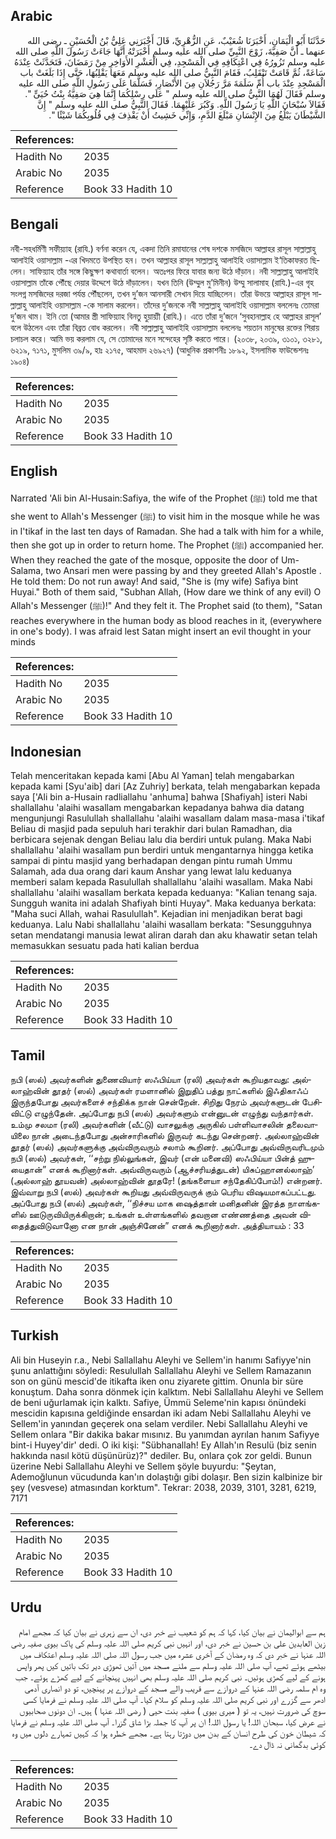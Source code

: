 ## Arabic


<div dir="rtl" lang="ar" style={{fontSize:'larger',backgroundColor:'#f8f9fa',padding:20}}>
حَدَّثَنَا أَبُو الْيَمَانِ، أَخْبَرَنَا شُعَيْبٌ، عَنِ الزُّهْرِيِّ، قَالَ أَخْبَرَنِي عَلِيُّ بْنُ الْحُسَيْنِ ـ رضى الله عنهما ـ أَنَّ صَفِيَّةَ، زَوْجَ النَّبِيِّ صلى الله عليه وسلم أَخْبَرَتْهُ أَنَّهَا جَاءَتْ رَسُولَ اللَّهِ صلى الله عليه وسلم تَزُورُهُ فِي اعْتِكَافِهِ فِي الْمَسْجِدِ، فِي الْعَشْرِ الأَوَاخِرِ مِنْ رَمَضَانَ، فَتَحَدَّثَتْ عِنْدَهُ سَاعَةً، ثُمَّ قَامَتْ تَنْقَلِبُ، فَقَامَ النَّبِيُّ صلى الله عليه وسلم مَعَهَا يَقْلِبُهَا، حَتَّى إِذَا بَلَغَتْ باب الْمَسْجِدِ عِنْدَ باب أُمِّ سَلَمَةَ مَرَّ رَجُلاَنِ مِنَ الأَنْصَارِ، فَسَلَّمَا عَلَى رَسُولِ اللَّهِ صلى الله عليه وسلم فَقَالَ لَهُمَا النَّبِيُّ صلى الله عليه وسلم ‏"‏ عَلَى رِسْلِكُمَا إِنَّمَا هِيَ صَفِيَّةُ بِنْتُ حُيَىٍّ ‏"‏‏.‏ فَقَالاَ سُبْحَانَ اللَّهِ يَا رَسُولَ اللَّهِ‏.‏ وَكَبُرَ عَلَيْهِمَا‏.‏ فَقَالَ النَّبِيُّ صلى الله عليه وسلم ‏"‏ إِنَّ الشَّيْطَانَ يَبْلُغُ مِنَ الإِنْسَانِ مَبْلَغَ الدَّمِ، وَإِنِّي خَشِيتُ أَنْ يَقْذِفَ فِي قُلُوبِكُمَا شَيْئًا ‏"‏‏.‏
</div>
<div style={{backgroundColor:'#f8f9fa',padding:20, marginBottom: 10}}><table> <thead> <tr> <th>References:</th> <th></th> </tr> </thead> <tbody><tr><td>Hadith No</td><td>2035</td></tr><tr><td>Arabic No</td><td>2035</td></tr><tr><td>Reference</td><td>Book 33 Hadith 10</td></tr></tbody></table></div>

## Bengali


<div dir="ltr" lang="bn" style={{fontSize:'larger',backgroundColor:'#f8f9fa',padding:20}}>
নবী-সহধর্মিণী সফীয়্যাহ (রাযি.) বর্ণনা করেন যে, একদা তিনি রমাযানের শেষ দশকে মসজিদে আল্লাহর রাসূল সাল্লাল্লাহু আলাইহি ওয়াসাল্লাম -এর খিদমতে উপস্থিত হন। তখন আল্লাহর রাসূল সাল্লাল্লাহু আলাইহি ওয়াসাল্লাম ই‘তিকাফরত ছিলেন। সাফিয়্যাহ তাঁর সঙ্গে কিছুক্ষণ কথাবার্তা বলেন। অতঃপর ফিরে যাবার জন্য উঠে দাঁড়ান। নবী সাল্লাল্লাহু আলাইহি ওয়াসাল্লাম তাঁকে পৌঁছে দেয়ার উদ্দেশে উঠে দাঁড়ালেন। যখন তিনি (উম্মুল মু’মিনীন) উম্মু সালামাহ (রাযি.)-এর গৃহ সংলগ্ন মসজিদের দরজা পর্যন্ত পৌঁছলেন, তখন দু’জন আনসারী সেখান দিয়ে যাচ্ছিলেন। তাঁরা উভয়ে আল্লাহর রাসূল সাল্লাল্লাহু আলাইহি ওয়াসাল্লাম -কে সালাম করলেন। তাঁদের দু’জনকে নবী সাল্লাল্লাহু আলাইহি ওয়াসাল্লাম বললেনঃ তোমরা দু’জন থাম। ইনি তো (আমার স্ত্রী সাফিয়্যাহ বিনতু হুয়ায়্যী (রাযি.)। এতে তাঁরা দু’জনে ‘সুবহানাল্লাহ হে আল্লাহর রাসূল’ বলে উঠলেন এবং তাঁরা বিব্রত বোধ করলেন। নবী সাল্লাল্লাহু আলাইহি ওয়াসাল্লাম বললেনঃ শয়তান মানুষের রক্তের শিরায় চলাচল করে। আমি ভয় করলাম যে, সে তোমাদের মনে সন্দেহের সৃষ্টি করতে পারে। (২০৩৮, ২০৩৯, ৩১০১, ৩২৮১, ৬২১৯, ৭১৭১, মুসলিম ৩৯/৯, হাঃ ২১৭৫, আহমাদ ২৬৯২৭) (আধুনিক প্রকাশনীঃ ১৮৯২, ইসলামিক ফাউন্ডেশনঃ ১৯০৪)
</div>
<div style={{backgroundColor:'#f8f9fa',padding:20, marginBottom: 10}}><table> <thead> <tr> <th>References:</th> <th></th> </tr> </thead> <tbody><tr><td>Hadith No</td><td>2035</td></tr><tr><td>Arabic No</td><td>2035</td></tr><tr><td>Reference</td><td>Book 33 Hadith 10</td></tr></tbody></table></div>

## English


<div dir="ltr" lang="en" style={{fontSize:'larger',backgroundColor:'#f8f9fa',padding:20}}>
Narrated 'Ali bin Al-Husain:Safiya, the wife of the Prophet (ﷺ) told me that she went to Allah's Messenger (ﷺ) to visit him in the mosque while he was in I'tikaf in the last ten days of Ramadan. She had a talk with him for a while, then she got up in order to return home. The Prophet (ﷺ) accompanied her. When they reached the gate of the mosque, opposite the door of Um-Salama, two Ansari men were passing by and they greeted Allah's Apostle . He told them: Do not run away! And said, "She is (my wife) Safiya bint Huyai." Both of them said, "Subhan Allah, (How dare we think of any evil) O Allah's Messenger (ﷺ)!" And they felt it. The Prophet said (to them), "Satan reaches everywhere in the human body as blood reaches in it, (everywhere in one's body). I was afraid lest Satan might insert an evil thought in your minds
</div>
<div style={{backgroundColor:'#f8f9fa',padding:20, marginBottom: 10}}><table> <thead> <tr> <th>References:</th> <th></th> </tr> </thead> <tbody><tr><td>Hadith No</td><td>2035</td></tr><tr><td>Arabic No</td><td>2035</td></tr><tr><td>Reference</td><td>Book 33 Hadith 10</td></tr></tbody></table></div>

## Indonesian


<div dir="ltr" lang="id" style={{fontSize:'larger',backgroundColor:'#f8f9fa',padding:20}}>
Telah menceritakan kepada kami [Abu Al Yaman] telah mengabarkan kepada kami [Syu'aib] dari [Az Zuhriy] berkata, telah mengabarkan kepada saya ['Ali bin a-Husain radliallahu 'anhuma] bahwa [Shafiyah] isteri Nabi shallallahu 'alaihi wasallam mengabarkan kepadanya bahwa dia datang mengunjungi Rasulullah shallallahu 'alaihi wasallam dalam masa-masa i'tikaf Beliau di masjid pada sepuluh hari terakhir dari bulan Ramadhan, dia berbicara sejenak dengan Beliau lalu dia berdiri untuk pulang. Maka Nabi shallallahu 'alaihi wasallam pun berdiri untuk mengantarnya hingga ketika sampai di pintu masjid yang berhadapan dengan pintu rumah Ummu Salamah, ada dua orang dari kaum Anshar yang lewat lalu keduanya memberi salam kepada Rasulullah shallallahu 'alaihi wasallam. Maka Nabi shallallahu 'alaihi wasallam berkata kepada keduanya: "Kalian tenang saja. Sungguh wanita ini adalah Shafiyah binti Huyay". Maka keduanya berkata: "Maha suci Allah, wahai Rasulullah". Kejadian ini menjadikan berat bagi keduanya. Lalu Nabi shallallahu 'alaihi wasallam berkata: "Sesungguhnya setan mendatangi manusia lewat aliran darah dan aku khawatir setan telah memasukkan sesuatu pada hati kalian berdua
</div>
<div style={{backgroundColor:'#f8f9fa',padding:20, marginBottom: 10}}><table> <thead> <tr> <th>References:</th> <th></th> </tr> </thead> <tbody><tr><td>Hadith No</td><td>2035</td></tr><tr><td>Arabic No</td><td>2035</td></tr><tr><td>Reference</td><td>Book 33 Hadith 10</td></tr></tbody></table></div>

## Tamil


<div dir="ltr" lang="ta" style={{fontSize:'larger',backgroundColor:'#f8f9fa',padding:20}}>
நபி (ஸல்) அவர்களின் துணைவியார் ஸஃபிய்யா (ரலி) அவர்கள் கூறியதாவது: அல்லாஹ்வின் தூதர் (ஸல்) அவர்கள் ரமளானில் இறுதிப் பத்து நாட்களில் இஃதிகாஃப் இருந்தபோது அவர்களைச் சந்திக்க நான் சென்றேன். சிறிது நேரம் அவர்களுடன் பேசிவிட்டு எழுந்தேன். அப்போது நபி (ஸல்) அவர்களும் என்னுடன் எழுந்து வந்தார்கள். உம்மு சலமா (ரலி) அவர்களின் (வீட்டு) வாசலுக்கு அருகில் பள்ளிவாசலின் தலைவாயிலை நான் அடைந்தபோது அன்சாரிகளில் இருவர் கடந்து சென்றனர். அல்லாஹ்வின் தூதர் (ஸல்) அவர்களுக்கு அவ்விருவரும் சலாம் கூறினர். அப்போது அவ்விருவரிடமும் நபி (ஸல்) அவர்கள், ‘‘சற்று நில்லுங்கள், இவர் (என் மனைவி) ஸஃபிய்யா பின்த் ஹுயைதான்” எனக் கூறினார்கள். அவ்விருவரும் (ஆச்சரியத்துடன்) யிசுப்ஹானல்லாஹ்’ (அல்லாஹ் தூயவன்) அல்லாஹ்வின் தூதரே! (தங்களையா சந்தேகிப்போம்!) என்றனர். இவ்வாறு நபி (ஸல்) அவர்கள் கூறியது அவ்விருவருக் கும் பெரிய விஷயமாகப்பட்டது. அப்போது நபி (ஸல்) அவர்கள், ‘‘நிச்சய மாக ஷைத்தான் மனிதனின் இரத்த நாளங்களில் ஊடுருவியிருக்கிறான்; உங்கள் உள்ளங்களில் தவறான எண்ணத்தை அவன் விதைத்துவிடுவானோ என நான் அஞ்சினேன்” எனக் கூறினார்கள். அத்தியாயம் : 33
</div>
<div style={{backgroundColor:'#f8f9fa',padding:20, marginBottom: 10}}><table> <thead> <tr> <th>References:</th> <th></th> </tr> </thead> <tbody><tr><td>Hadith No</td><td>2035</td></tr><tr><td>Arabic No</td><td>2035</td></tr><tr><td>Reference</td><td>Book 33 Hadith 10</td></tr></tbody></table></div>

## Turkish


<div dir="ltr" lang="tr" style={{fontSize:'larger',backgroundColor:'#f8f9fa',padding:20}}>
Ali bin Huseyin r.a., Nebi Sallallahu Aleyhi ve Sellem'in hanımı Safiyye'nin şunu anlattığını söyledi: Resulullah Sallallahu Aleyhi ve Sellem Ramazanın son on günü mescid'de itikafta iken onu ziyarete gittim. Onunla bir süre konuştum. Daha sonra dönmek için kalktım. Nebi Sallallahu Aleyhi ve Sellem de beni uğurlamak için kalktı. Safiye, Ümmü Seleme'nin kapısı önündeki mescidin kapısına geldiğinde ensardan iki adam Nebi Sallallahu Aleyhi ve Sellem'in yanından geçerek ona selam verdiler. Nebi Sallallahu Aleyhi ve Sellem onlara "Bir dakika bakar mısınız. Bu yanımdan ayrılan hanım Safiyye bint-i Huyey'dir' dedi. O iki kişi: "Sübhanallah! Ey Allah'ın Resulü (biz senin hakkında nasıl kötü düşünürüz)?" dediler. Bu, onlara çok zor geldi. Bunun üzerine Nebi Sallallahu Aleyhi ve Sellem şöyle buyurdu: "Şeytan, Ademoğlunun vücudunda kan'ın dolaştığı gibi dolaşır. Ben sizin kalbinize bir şey (vesvese) atmasından korktum". Tekrar: 2038, 2039, 3101, 3281, 6219, 7171
</div>
<div style={{backgroundColor:'#f8f9fa',padding:20, marginBottom: 10}}><table> <thead> <tr> <th>References:</th> <th></th> </tr> </thead> <tbody><tr><td>Hadith No</td><td>2035</td></tr><tr><td>Arabic No</td><td>2035</td></tr><tr><td>Reference</td><td>Book 33 Hadith 10</td></tr></tbody></table></div>

## Urdu


<div dir="rtl" lang="ur" style={{fontSize:'larger',backgroundColor:'#f8f9fa',padding:20}}>
ہم سے ابوالیمان نے بیان کیا، کہا کہ ہم کو شعیب نے خبر دی، ان سے زہری نے بیان کیا کہ مجھے امام زین العابدین علی بن حسین نے خبر دی، اور انہیں نبی کریم صلی اللہ علیہ وسلم کی پاک بیوی صفیہ رضی اللہ عنہا نے خبر دی کہ وہ رمضان کے آخری عشرہ میں جب رسول اللہ صلی اللہ علیہ وسلم اعتکاف میں بیٹھے ہوئے تھے، آپ صلی اللہ علیہ وسلم سے ملنے مسجد میں آئیں تھوڑی دیر تک باتیں کیں پھر واپس ہونے کے لیے کھڑی ہوئیں۔ نبی کریم صلی اللہ علیہ وسلم بھی انہیں پہنچانے کے لیے کھڑے ہوئے۔ جب وہ ام سلمہ رضی اللہ عنہا کے دروازے سے قریب والے مسجد کے دروازے پر پہنچیں، تو دو انصاری آدمی ادھر سے گزرے اور نبی کریم صلی اللہ علیہ وسلم کو سلام کیا۔ آپ صلی اللہ علیہ وسلم نے فرمایا کسی سوچ کی ضرورت نہیں، یہ تو ( میری بیوی ) صفیہ بنت حیی ( رضی اللہ عنہا ) ہیں۔ ان دونوں صحابیوں نے عرض کیا، سبحان اللہ! یا رسول اللہ! ان پر آپ کا جملہ بڑا شاق گزرا۔ آپ صلی اللہ علیہ وسلم نے فرمایا کہ شیطان خون کی طرح انسان کے بدن میں دوڑتا رہتا ہے۔ مجھے خطرہ ہوا کہ کہیں تمہارے دلوں میں وہ کوئی بدگمانی نہ ڈال دے۔
</div>
<div style={{backgroundColor:'#f8f9fa',padding:20, marginBottom: 10}}><table> <thead> <tr> <th>References:</th> <th></th> </tr> </thead> <tbody><tr><td>Hadith No</td><td>2035</td></tr><tr><td>Arabic No</td><td>2035</td></tr><tr><td>Reference</td><td>Book 33 Hadith 10</td></tr></tbody></table></div>